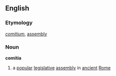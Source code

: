 ==English==
===Etymology===
{{L.}} ''[[comitium]]'', [[assembly]]
===Noun===
'''comitia'''
# a [[popular]] [[legislative]] [[assembly]] in [[ancient]] [[Rome]]
